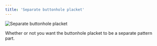 ```yaml
---
title: 'Separate buttonhole placket'
---
```


![Separate buttonhole placket](separatebuttonholeplacket.svg)

Whether or not you want the buttonhole placket to be a separate pattern part.
